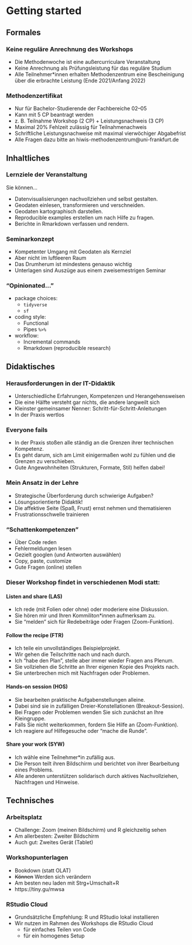 # Getting started

## Formales

### Keine reguläre Anrechnung des Workshops

- Die Methodenwoche ist eine außercurriculare Veranstaltung
- Keine Anrechnung als Prüfungsleistung für das reguläre Studium
- Alle Teilnehmer\*innen erhalten Methodenzentrum eine Bescheinigung über die erbrachte Leistung (Ende 2021/Anfang 2022)

### Methodenzertifikat

- Nur für Bachelor-Studierende der Fachbereiche 02--05
- Kann mit 5 CP beantragt werden
- z. B. Teilnahme Workshop (2 CP) + Leistungsnachweis (3 CP)
- Maximal 20% Fehlzeit zulässig für Teilnahmenachweis
- Schriftliche Leistungsnachweise mit maximal vierwöchiger Abgabefrist
- Alle Fragen dazu bitte an hiwis-methodenzentrum@uni-frankfurt.de

## Inhaltliches

### Lernziele der Veranstaltung

Sie können...

- Datenvisualisierungen nachvollziehen und selbst gestalten.
- Geodaten einlesen, transformieren und verschneiden.
- Geodaten kartographisch darstellen.
- Reproducible examples erstellen um nach Hilfe zu fragen.
- Berichte in Rmarkdown verfassen und rendern.

### Seminarkonzept

- Kompetenter Umgang mit Geodaten als Kernziel
- Aber nicht im luftleeren Raum
- Das Drumherum ist mindestens genauso wichtig
- Unterlagen sind Auszüge aus einem zweisemestrigen Seminar

### "Opinionated..."

- package choices:
  - `tidyverse`
  - `sf`
- coding style:
  - Functional
  - Pipes `%>%`
- workflow:
  - Incremental commands
  - Rmarkdown (reproducible research)

## Didaktisches

### Herausforderungen in der IT-Didaktik

- Unterschiedliche Erfahrungen, Kompetenzen und Herangehensweisen
- Die eine Hälfte versteht gar nichts, die andere langweilt sich
- Kleinster gemeinsamer Nenner: Schritt-für-Schritt-Anleitungen
- In der Praxis wertlos

### Everyone fails

- In der Praxis stoßen alle ständig an die Grenzen ihrer technischen Kompetenz.
- Es geht darum, sich am Limit einigermaßen wohl zu fühlen und die Grenzen zu verschieben.
- Gute Angewohnheiten (Strukturen, Formate, Stil) helfen dabei!

### Mein Ansatz in der Lehre

- Strategische Überforderung durch schwierige Aufgaben?
- Lösungsorientierte Didaktik!
- Die affektive Seite (Spaß, Frust) ernst nehmen und thematisieren
- Frustrationsschwelle trainieren

### "Schattenkompetenzen"

- Über Code reden
- Fehlermeldungen lesen
- Gezielt googlen (und Antworten auswählen)
- Copy, paste, customize
- Gute Fragen (online) stellen

### Dieser Workshop findet in verschiedenen Modi statt:

#### Listen and share (LAS)

- Ich rede (mit Folien oder ohne) oder moderiere eine Diskussion.
- Sie hören mir und Ihren Kommiliton\*innen aufmerksam zu.
- Sie "melden" sich für Redebeiträge oder Fragen (Zoom-Funktion).

#### Follow the recipe (FTR)

- Ich teile ein unvollständiges Beispielprojekt.
- Wir gehen die Teilschritte nach und nach durch.
- Ich "habe den Plan", stelle aber immer wieder Fragen ans Plenum.
- Sie vollziehen die Schritte an Ihrer eigenen Kopie des Projekts nach.
- Sie unterbrechen mich mit Nachfragen oder Problemen.

#### Hands-on session (HOS)

- Sie bearbeiten praktische Aufgabenstellungen alleine.
- Dabei sind sie in zufälligen Dreier-Konstellationen (Breakout-Session).
- Bei Fragen oder Problemen wenden Sie sich zunächst an Ihre Kleingruppe.
- Falls Sie nicht weiterkommen, fordern Sie Hilfe an (Zoom-Funktion).
- Ich reagiere auf Hilfegesuche oder "mache die Runde".

#### Share your work (SYW)

- Ich wähle eine Teilnehmer\*in zufällig aus.
- Die Person teilt ihren Bildschirm und berichtet von ihrer Bearbeitung eines Problems.
- Alle anderen unterstützen solidarisch durch aktives Nachvollziehen, Nachfragen und Hinweise.

## Technisches

### Arbeitsplatz

- Challenge: Zoom (meinen Bildschirm) und R gleichzeitig sehen
- Am allerbesten: Zweiter Bildschirm
- Auch gut: Zweites Gerät (Tablet)

### Workshopunterlagen

- Bookdown (statt OLAT)
- ~~Können~~ Werden sich verändern
- Am besten neu laden mit Strg+Umschalt+R
- https://tiny.gu/mwsa

### RStudio Cloud

- Grundsätzliche Empfehlung: R und RStudio lokal installieren
- Wir nutzen im Rahmen des Workshops die RStudio Cloud
  - für einfaches Teilen von Code
  - für ein homogenes Setup
